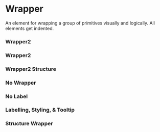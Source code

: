 

<Meta of={Stories} />

# Wrapper

An element for wrapping a group of primitives visually and logically. All elements get indented.

### Wrapper2

<Canvas of={Stories.Wrapper2Empty} sourceState="shown" layout="centered"/>

### Wrapper2

<Canvas of={Stories.Wrapper2} sourceState="shown" layout="centered"/>

### Wrapper2 Structure

<Canvas of={Stories.Wrapper2Structure} sourceState="shown" layout="centered"/>

### No Wrapper

<Canvas of={Stories.NoWrapper} sourceState="shown" layout="centered" />

### No Label

<Canvas of={Stories.WrapperNoLabel} sourceState="shown" layout="centered" />


### Labelling, Styling, & Tooltip

<Canvas of={Stories.Wrapper} sourceState="shown" layout="centered" />


### Structure Wrapper

<Canvas of={Stories.StructureWrapper} sourceState="shown" layout="centered" />
